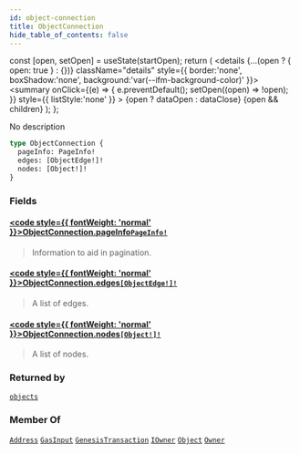 ```yaml
---
id: object-connection
title: ObjectConnection
hide_table_of_contents: false
---
```









  const [open, setOpen] = useState(startOpen);
  return (
    <details {...(open ? { open: true } : {})} className="details" style={{ border:'none', boxShadow:'none', background:'var(--ifm-background-color)' }}>
      <summary
        onClick={(e) => {
          e.preventDefault();
          setOpen((open) => !open);
        }}
        style={{ listStyle:'none' }}
      >
      {open ? dataOpen : dataClose}
      </summary>
      {open && children}
    </details>
  );
};








No description


```graphql
type ObjectConnection {
  pageInfo: PageInfo!
  edges: [ObjectEdge!]!
  nodes: [Object!]!
}
```




### Fields

#### [<code style={{ fontWeight: 'normal' }}>ObjectConnection.<b>pageInfo</b></code>](#)<Bullet />[`PageInfo!`](/references/sui-api/graphql/reference/objects/page-info) <Badge class="badge badge--secondary" text="non-null"/> <Badge class="badge badge--secondary" text="object"/> 
> 
> 
> Information to aid in pagination.
> 

#### [<code style={{ fontWeight: 'normal' }}>ObjectConnection.<b>edges</b></code>](#)<Bullet />[`[ObjectEdge!]!`](/references/sui-api/graphql/reference/objects/object-edge) <Badge class="badge badge--secondary" text="non-null"/> <Badge class="badge badge--secondary" text="object"/> 
> 
> 
> A list of edges.
> 

#### [<code style={{ fontWeight: 'normal' }}>ObjectConnection.<b>nodes</b></code>](#)<Bullet />[`[Object!]!`](/references/sui-api/graphql/reference/objects/object) <Badge class="badge badge--secondary" text="non-null"/> <Badge class="badge badge--secondary" text="object"/> 
> 
> 
> A list of nodes.
> 



### Returned by

[`objects`](/references/sui-api/graphql/reference/queries/objects)  <Badge class="badge badge--secondary" text="query"/>

### Member Of

[`Address`](/references/sui-api/graphql/reference/objects/address)  <Badge class="badge badge--secondary" text="object"/><Bullet />[`GasInput`](/references/sui-api/graphql/reference/objects/gas-input)  <Badge class="badge badge--secondary" text="object"/><Bullet />[`GenesisTransaction`](/references/sui-api/graphql/reference/objects/genesis-transaction)  <Badge class="badge badge--secondary" text="object"/><Bullet />[`IOwner`](/references/sui-api/graphql/reference/interfaces/iowner)  <Badge class="badge badge--secondary" text="interface"/><Bullet />[`Object`](/references/sui-api/graphql/reference/objects/object)  <Badge class="badge badge--secondary" text="object"/><Bullet />[`Owner`](/references/sui-api/graphql/reference/objects/owner)  <Badge class="badge badge--secondary" text="object"/>

